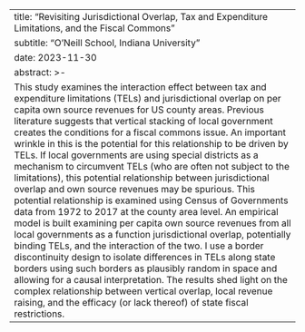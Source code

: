 ---
title: "Revisiting Jurisdictional Overlap, Tax and Expenditure Limitations, and the Fiscal Commons"
subtitle: "O'Neill School, Indiana University"
date: 2023-11-30
abstract: >-
  This study examines the interaction effect between tax and expenditure limitations (TELs) and jurisdictional overlap on per capita own source revenues for US county areas. Previous literature suggests that vertical stacking of local government creates the conditions for a fiscal commons issue. An important wrinkle in this is the potential for this relationship to be driven by TELs. If local governments are using special districts as a mechanism to circumvent TELs (who are often not subject to the limitations), this potential relationship between jurisdictional overlap and own source revenues may be spurious. This potential relationship is examined using Census of Governments data from 1972 to 2017 at the county area level. An empirical model is built examining per capita own source revenues from all local governments as a function jurisdictional overlap, potentially binding TELs, and the interaction of the two. I use a border discontinuity design to isolate differences in TELs along state borders using such borders as plausibly random in space and allowing for a causal interpretation. The results shed light on the complex relationship between vertical overlap, local revenue raising, and the efficacy (or lack thereof) of state fiscal restrictions.
---
